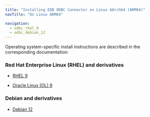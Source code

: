 ```yaml
---
title: "Installing EDB ODBC Connector on Linux AArch64 (ARM64)"
navTitle: "On Linux ARM64"

navigation:
  - odbc_rhel_9
  - odbc_debian_12
---
```


Operating system-specific install instructions are described in the corresponding documentation:

### Red Hat Enterprise Linux (RHEL) and derivatives

- [RHEL 9](odbc_rhel_9)

- [Oracle Linux (OL) 9](odbc_rhel_9)

### Debian and derivatives

- [Debian 12](odbc_debian_12)
